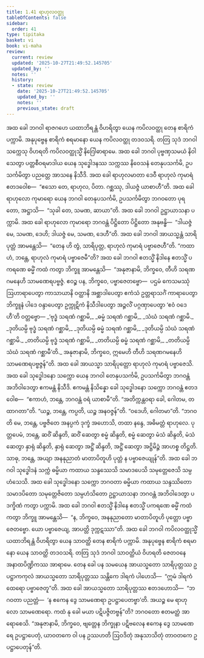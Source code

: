 ```yaml
---
title: 1.41 ရာဟုလဝတ္ထု
tableOfContents: false
sidebar:
  order: 41
type: tipitaka
basket: vi
book: vi-maha
review:
  current: review
  updated: '2025-10-27T21:49:52.145705'
  updated_by: ''
  notes: ''
  history:
  - state: review
    date: '2025-10-27T21:49:52.145705'
    updated_by: ''
    notes: ''
    previous_state: draft
---
```



<ReviewStatus review={frontmatter.review} showDetails={true} />

<HypothesisAnnotation frontmatter={frontmatter} />

<DynamicBreadcrumb />

<Division number="105" book="vi-maha" e="ch" v="3" p="115">

<Paragraph number="465" book="vi-maha">
အထ ခေါ ဘဂဝါ ရာဇဂဟေ ယထာဘိရန္တံ ဝိဟရိတွာ ယေန ကပိလဝတ္ထု တေန စာရိကံ ပက္ကာမိ. အနုပုဗ္ဗေန စာရိကံ စရမာနော ယေန ကပိလဝတ္ထု တဒဝသရိ. တတြ သုဒံ ဘဂဝါ သက္ကေသု ဝိဟရတိ ကပိလဝတ္ထုသ္မိံ နိဂြေါဓာရာမေ. အထ ခေါ ဘဂဝါ ပုဗ္ဗဏှသမယံ နိဝါသေတွာ ပတ္တစီဝရမာဒါယ ယေန သုဒ္ဓေါဒနဿ သက္ကဿ နိဝေသနံ တေနုပသင်္ကမိ, ဥပသင်္ကမိတွာ ပညတ္တေ အာသနေ နိသီဒိ. အထ ခေါ ရာဟုလမာတာ ဒေဝီ ရာဟုလံ ကုမာရံ ဧတဒဝေါစ—  “ဧသော တေ, ရာဟုလ, ပိတာ. ဂစ္ဆဿု, ဒါယဇ္ဇံ ယာစာဟီ”တိ. အထ ခေါ ရာဟုလော ကုမာရော ယေန ဘဂဝါ တေနုပသင်္ကမိ, ဥပသင်္ကမိတွာ ဘဂဝတော ပုရတော, အဋ္ဌာသိ—  “သုခါ တေ, သမဏ, ဆာယာ”တိ. အထ ခေါ ဘဂဝါ ဥဋ္ဌာယာသနာ ပက္ကာမိ. အထ ခေါ ရာဟုလော ကုမာရော ဘဂဝန္တံ ပိဋ္ဌိတော ပိဋ္ဌိတော အနုဗန္ဓိ—  “ဒါယဇ္ဇံ မေ, သမဏ, ဒေဟိ; ဒါယဇ္ဇံ မေ, သမဏ, ဒေဟီ”တိ. အထ ခေါ ဘဂဝါ အာယသ္မန္တံ သာရိပုတ္တံ အာမန္တေသိ—  “တေန ဟိ တွံ, သာရိပုတ္တ, ရာဟုလံ ကုမာရံ ပဗ္ဗာဇေဟီ”တိ. “ကထာဟံ, ဘန္တေ, ရာဟုလံ ကုမာရံ ပဗ္ဗာဇေမီ”တိ?
</Paragraph>

<Paragraph number="466" book="vi-maha">
အထ ခေါ ဘဂဝါ ဧတသ္မိံ နိဒါနေ ဧတသ္မိံ ပကရဏေ ဓမ္မိံ ကထံ ကတွာ ဘိက္ခူ အာမန္တေသိ—  “အနုဇာနာမိ, ဘိက္ခဝေ, တီဟိ သရဏဂမနေဟိ သာမဏေရပဗ္ဗဇ္ဇံ. ဧဝဉ္စ ပန, ဘိက္ခဝေ, ပဗ္ဗာဇေတဗ္ဗော—  ပဌမံ ကေသမဿုံ ဩဟာရာပေတွာ ကာသာယာနိ ဝတ္ထာနိ အစ္ဆာဒါပေတွာ ဧကံသံ ဥတ္တရာသင်္ဂံ ကာရာပေတွာ ဘိက္ခူနံ ပါဒေ ဝန္ဒာပေတွာ ဥက္ကုဋိကံ နိသီဒါပေတွာ အဉ္ဇလိံ ပဂ္ဂဏှာပေတွာ ‘ဧဝံ ဝဒေဟီ’တိ ဝတ္တဗ္ဗော—
</Paragraph>

<Paragraph number="467" type="verses" book="vi-maha">
_‘ဗုဒ္ဓံ သရဏံ ဂစ္ဆာမိ,_  
_ဓမ္မံ သရဏံ ဂစ္ဆာမိ,_  
_သံဃံ သရဏံ ဂစ္ဆာမိ._  

</Paragraph>

<Paragraph number="468" type="verses" book="vi-maha">
_ဒုတိယမ္ပိ ဗုဒ္ဓံ သရဏံ ဂစ္ဆာမိ,_  
_ဒုတိယမ္ပိ ဓမ္မံ သရဏံ ဂစ္ဆာမိ,_  
_ဒုတိယမ္ပိ သံဃံ သရဏံ ဂစ္ဆာမိ._  

</Paragraph>

<Paragraph number="469" type="verses" book="vi-maha">
_တတိယမ္ပိ ဗုဒ္ဓံ သရဏံ ဂစ္ဆာမိ,_  
_တတိယမ္ပိ ဓမ္မံ သရဏံ ဂစ္ဆာမိ,_  
_တတိယမ္ပိ သံဃံ သရဏံ ဂစ္ဆာမီ’တိ._  

</Paragraph>

<Paragraph number="470" book="vi-maha">
အနုဇာနာမိ, ဘိက္ခဝေ, ဣမေဟိ တီဟိ သရဏဂမနေဟိ သာမဏေရပဗ္ဗဇ္ဇန်”တိ. အထ ခေါ အာယသ္မာ သာရိပုတ္တော ရာဟုလံ ကုမာရံ ပဗ္ဗာဇေသိ.
</Paragraph>

<Paragraph number="471" book="vi-maha">
အထ ခေါ သုဒ္ဓေါဒနော သက္ကော ယေန ဘဂဝါ တေနုပသင်္ကမိ, ဥပသင်္ကမိတွာ ဘဂဝန္တံ အဘိဝါဒေတွာ ဧကမန္တံ နိသီဒိ. ဧကမန္တံ နိသိန္နော ခေါ သုဒ္ဓေါဒနော သက္ကော ဘဂဝန္တံ ဧတဒဝေါစ—  “ဧကာဟံ, ဘန္တေ, ဘဂဝန္တံ ဝရံ ယာစာမီ”တိ. “အတိက္ကန္တဝရာ ခေါ, ဂေါတမ, တထာဂတာ”တိ. “ယဉ္စ, ဘန္တေ, ကပ္ပတိ, ယဉ္စ အနဝဇ္ဇန်”တိ. “ဝဒေဟိ, ဂေါတမာ”တိ. “ဘဂဝတိ မေ, ဘန္တေ, ပဗ္ဗဇိတေ အနပ္ပကံ ဒုက္ခံ အဟောသိ, တထာ နန္ဒေ, အဓိမတ္တံ ရာဟုလေ. ပုတ္တပေမံ, ဘန္တေ, ဆဝိံ ဆိန္ဒတိ, ဆဝိံ ဆေတွာ စမ္မံ ဆိန္ဒတိ, စမ္မံ ဆေတွာ မံသံ ဆိန္ဒတိ, မံသံ ဆေတွာ နှာရုံ ဆိန္ဒတိ, နှာရုံ ဆေတွာ အဋ္ဌိံ ဆိန္ဒတိ, အဋ္ဌိံ ဆေတွာ အဋ္ဌိမိဉ္ဇံ အာဟစ္စ တိဋ္ဌတိ. သာဓု, ဘန္တေ, အယျာ အနနုညာတံ မာတာပိတူဟိ ပုတ္တံ န ပဗ္ဗာဇေယျုန်”တိ. အထ ခေါ ဘဂဝါ သုဒ္ဓေါဒနံ သက္ကံ ဓမ္မိယာ ကထာယ သန္ဒဿေသိ သမာဒပေသိ သမုတ္တေဇေသိ သမ္ပဟံသေသိ. အထ ခေါ သုဒ္ဓေါဒနော သက္ကော ဘဂဝတာ ဓမ္မိယာ ကထာယ သန္ဒဿိတော သမာဒပိတော သမုတ္တေဇိတော သမ္ပဟံသိတော ဥဋ္ဌာယာသနာ ဘဂဝန္တံ အဘိဝါဒေတွာ ပဒက္ခိဏံ ကတွာ ပက္ကာမိ. အထ ခေါ ဘဂဝါ ဧတသ္မိံ နိဒါနေ ဧတသ္မိံ ပကရဏေ ဓမ္မိံ ကထံ ကတွာ ဘိက္ခူ အာမန္တေသိ—  “န, ဘိက္ခဝေ, အနနုညာတော မာတာပိတူဟိ ပုတ္တော ပဗ္ဗာဇေတဗ္ဗော. ယော ပဗ္ဗာဇေယျ, အာပတ္တိ ဒုက္ကဋဿာ”တိ.
</Paragraph>

<Paragraph number="472" book="vi-maha">
အထ ခေါ ဘဂဝါ ကပိလဝတ္ထုသ္မိံ ယထာဘိရန္တံ ဝိဟရိတွာ ယေန သာဝတ္ထိ တေန စာရိကံ ပက္ကာမိ. အနုပုဗ္ဗေန စာရိကံ စရမာနော ယေန သာဝတ္ထိ တဒဝသရိ. တတြ သုဒံ ဘဂဝါ သာဝတ္ထိယံ ဝိဟရတိ ဇေတဝနေ အနာထပိဏ္ဍိကဿ အာရာမေ. တေန ခေါ ပန သမယေန အာယသ္မတော သာရိပုတ္တဿ ဥပဋ္ဌာကကုလံ အာယသ္မတော သာရိပုတ္တဿ သန္တိကေ ဒါရကံ ပါဟေသိ—  “ဣမံ ဒါရကံ ထေရော ပဗ္ဗာဇေတူ”တိ. အထ ခေါ အာယသ္မတော သာရိပုတ္တဿ ဧတဒဟောသိ—  “ဘဂဝတာ ပညတ္တံ—  ‘န ဧကေန ဒွေ သာမဏေရာ ဥပဋ္ဌာပေတဗ္ဗာ’တိ. အယဉ္စ မေ ရာဟုလော သာမဏေရော. ကထံ နု ခေါ မယာ ပဋိပဇ္ဇိတဗ္ဗန်”တိ? ဘဂဝတော ဧတမတ္ထံ အာရောစေသိ. “အနုဇာနာမိ, ဘိက္ခဝေ, ဗျတ္တေန ဘိက္ခုနာ ပဋိဗလေန ဧကေန ဒွေ သာမဏေရေ ဥပဋ္ဌာပေတုံ, ယာဝတကေ ဝါ ပန ဥဿဟတိ ဩဝဒိတုံ အနုသာသိတုံ တာဝတကေ ဥပဋ္ဌာပေတုန်”တိ.
</Paragraph>
</Division>